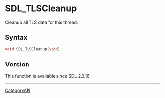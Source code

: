 = SDL_TLSCleanup =

Cleanup all TLS data for this thread.

== Syntax ==

<syntaxhighlight lang='c'>
void SDL_TLSCleanup(void);
</syntaxhighlight>

== Version ==

This function is available since SDL 2.0.16.

----
[[CategoryAPI]]


